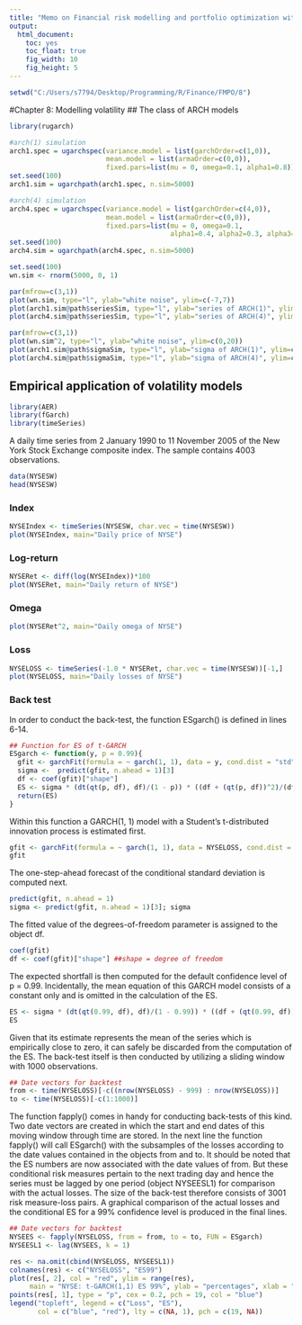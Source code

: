 ---
title: "Memo on Financial risk modelling and portfolio optimization with R"
output:
  html_document:
    toc: yes
    toc_float: true
    fig_width: 10 
    fig_height: 5 
---

```{r setup, include=FALSE}
setwd("C:/Users/s7794/Desktop/Programming/R/Finance/FMPO/8")
```

#Chapter 8: Modelling volatility
## The class of ARCH models
```{r message=F, warning=F, fig.height=8}
library(rugarch)

#arch(1) simulation
arch1.spec = ugarchspec(variance.model = list(garchOrder=c(1,0)), 
                        mean.model = list(armaOrder=c(0,0)),
                        fixed.pars=list(mu = 0, omega=0.1, alpha1=0.8))
set.seed(100)
arch1.sim = ugarchpath(arch1.spec, n.sim=5000)

#arch(4) simulation
arch4.spec = ugarchspec(variance.model = list(garchOrder=c(4,0)), 
                        mean.model = list(armaOrder=c(0,0)),
                        fixed.pars=list(mu = 0, omega=0.1, 
                                        alpha1=0.4, alpha2=0.3, alpha3=0.2, alpha4=0.09))
set.seed(100)
arch4.sim = ugarchpath(arch4.spec, n.sim=5000)

set.seed(100)
wn.sim <- rnorm(5000, 0, 1)

par(mfrow=c(3,1))
plot(wn.sim, type="l", ylab="white noise", ylim=c(-7,7))
plot(arch1.sim@path$seriesSim, type="l", ylab="series of ARCH(1)", ylim=c(-7,7))
plot(arch4.sim@path$seriesSim, type="l", ylab="series of ARCH(4)", ylim=c(-7,7))

par(mfrow=c(3,1))
plot(wn.sim^2, type="l", ylab="white noise", ylim=c(0,20))
plot(arch1.sim@path$sigmaSim, type="l", ylab="sigma of ARCH(1)", ylim=c(0,20))
plot(arch4.sim@path$sigmaSim, type="l", ylab="sigma of ARCH(4)", ylim=c(0,20))

```

## Empirical application of volatility models
```{r message=F, warning=F}
library(AER)
library(fGarch)
library(timeSeries)
```

A daily time series from 2 January 1990 to 11 November 2005 of the New York Stock Exchange composite index. The sample contains 4003 observations.
```{r }
data(NYSESW)
head(NYSESW)
```

### Index
```{r }
NYSEIndex <- timeSeries(NYSESW, char.vec = time(NYSESW))
plot(NYSEIndex, main="Daily price of NYSE")
```

### Log-return
```{r }
NYSERet <- diff(log(NYSEIndex))*100
plot(NYSERet, main="Daily return of NYSE")
```

### Omega
```{r }
plot(NYSERet^2, main="Daily omega of NYSE")
```

### Loss
```{r }
NYSELOSS <- timeSeries(-1.0 * NYSERet, char.vec = time(NYSESW))[-1,]
plot(NYSELOSS, main="Daily losses of NYSE")
```

### Back test 
In order to conduct the back-test, the function ESgarch() is defined in lines 6-14. 
```{r }
## Function for ES of t-GARCH
ESgarch <- function(y, p = 0.99){
  gfit <- garchFit(formula = ~ garch(1, 1), data = y, cond.dist = "std", trace = FALSE)
  sigma <-  predict(gfit, n.ahead = 1)[3]
  df <- coef(gfit)["shape"]
  ES <- sigma * (dt(qt(p, df), df)/(1 - p)) * ((df + (qt(p, df))^2)/(df - 1))
  return(ES)
}
```

Within this function a GARCH(1, 1) model with a Student's t-distributed innovation process is estimated first. 
```{r }
gfit <- garchFit(formula = ~ garch(1, 1), data = NYSELOSS, cond.dist = "std", trace = FALSE)
gfit
```

The one-step-ahead forecast of the conditional standard deviation is computed next.
```{r }
predict(gfit, n.ahead = 1)
sigma <- predict(gfit, n.ahead = 1)[3]; sigma
```

The fitted value of the degrees-of-freedom parameter is assigned to the object df. 
```{r }
coef(gfit)
df <- coef(gfit)["shape"] ##shape = degree of freedom
```

The expected shortfall is then computed for the default confidence level of p = 0.99. Incidentally, the mean equation of this GARCH model consists of a constant only and is omitted in the calculation of the ES.
```{r }
ES <- sigma * (dt(qt(0.99, df), df)/(1 - 0.99)) * ((df + (qt(0.99, df))^2)/(df - 1))
ES
```

Given that its estimate represents the mean of the series which is empirically close to zero, it can safely be discarded from the computation of the ES. The back-test itself is then conducted by utilizing a sliding window with 1000 observations. 
```{r }
## Date vectors for backtest
from <- time(NYSELOSS)[-c((nrow(NYSELOSS) - 999) : nrow(NYSELOSS))]
to <- time(NYSELOSS)[-c(1:1000)]
```

The function fapply() comes in handy for conducting back-tests of this kind. Two date vectors
are created in which the start and end dates of this moving window through time are stored. In the next line the function fapply() will call ESgarch() with the subsamples of the losses according to the date values contained in the objects from and to. It should be noted that the ES numbers are now associated with the date values of from. But these conditional risk measures pertain to the next trading day and hence the series must be lagged by one period (object NYSEESL1) for comparison with the actual losses. The size of the back-test therefore consists of 3001 risk measure-loss pairs. A graphical comparison of the actual losses and the conditional ES for a 99% confidence level is produced in the final lines.

```{r }
## Date vectors for backtest
NYSEES <- fapply(NYSELOSS, from = from, to = to, FUN = ESgarch)
NYSEESL1 <- lag(NYSEES, k = 1)
```

```{r }
res <- na.omit(cbind(NYSELOSS, NYSEESL1))
colnames(res) <- c("NYSELOSS", "ES99")
plot(res[, 2], col = "red", ylim = range(res),
     main = "NYSE: t-GARCH(1,1) ES 99%", ylab = "percentages", xlab = "")
points(res[, 1], type = "p", cex = 0.2, pch = 19, col = "blue")
legend("topleft", legend = c("Loss", "ES"),
       col = c("blue", "red"), lty = c(NA, 1), pch = c(19, NA))
```










